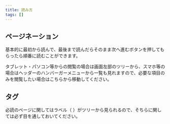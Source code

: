 ```yaml
---
title: 読み方
tags: []
---
```




## ページネーション

基本的に最初から読んで、最後まで読んだらそのまま次へ進むボタンを押してもらったら順番に読むことができます。

タブレット・パソコン等からの閲覧の場合は画面左部のツリーから、スマホ等の場合はヘッダーのハンバーガーメニューから一覧も見れますので、必要な項目のみを閲覧したい場合はこちらから移動してください。

## タグ

必読のページに関してはラベル（ <AstroIcon name="ic:round-new-releases" class="text-red-400 dark:text-red-500" /> ）がツリーから見られるので、そちらに関しては必ず目を通しておいてください。
